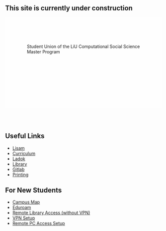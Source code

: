 
::: {.callout-warning}
## This site is currently under construction
:::

<div class="center-text lightblue-h1"
 style="background-image: 
 linear-gradient(rgba(255, 255, 255, 0.6), rgba(255, 255, 255, 0.6)),
 url('https://raw.githubusercontent.com/LinCSS-Student-Association/LinCSS/refs/heads/main/ressources/banner.jpg');
 background-size: cover;
 background-position: center;
 background-repeat: no-repeat;
 padding: 70px;
 min-height: 150px;
 backdrop-filter: blur(4px);">
 Student Union of the LiU Computational Social Science Master Program
</div>

<!--
<div class="center-text lightblue-h1"> Quick Navigation </div>
-->

<br>
<br>
<!--
<div class="grid button-container">
  <div class="g-col-3 right-text  text-scp">[ [News](news.qmd) ]{.button}</div>
  <div class="g-col-3 center-text text-scp">[ [Membership](membership.qmd)]{.button}</div>
  <div class="g-col-3 center-text text-scp">[ [Board](board.qmd) ]{.button}</div>
  <div class="g-col-3 left-text   text-scp">[ [Arrival](guides/arrival.qmd) ]{.button}</div>
</div>
--> 


::: grid
::: g-col-6

## Useful Links
- [Lisam](https://liuonline.sharepoint.com/sites/Lisam/SitePages/en/Home.aspx)
- [Curriculum](https://studieinfo.liu.se/en/program/F7MCD#curriculum)
- [Ladok](https://www.student.ladok.se/student/app/studentwebb/)
- [Library](https://research-ebsco-com.e.bibl.liu.se/c/xjonn2/search?autocorrect=y)
- [Gitlab](https://gitlab.liu.se/)
- [Printing](https://print.liu.se/)
:::
::: g-col-6

## For New Students
- [Campus Map](https://use.mazemap.com/#v=1&config=liu&campusid=754&zlevel=2&center=16.176302,58.589559&zoom=16.7)
- [Eduroam](https://minit.liu.se/myaccounts/Eduroam)
- [Remote Library Access (without VPN)](https://liu.se/en/article/biblioteket-online)
- [VPN Setup](https://liudesk.liu.se/tas/public/ssp/content/detail/knowledgeitem?unid=5781469d338240abb741d51b97eccb8a)
- [Remote PC Access Setup](https://rdpklienter.edu.liu.se/?l=en)
:::
:::


